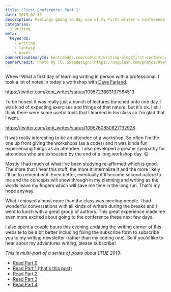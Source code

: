 ```yaml
---
title: 'First Conference: Part 1'
date: 2019-02-13
description: Feelings going to day one of my first writer's conference tomorrow.
categories:
  - writing
meta:
  keywords:
    - writing
    - fantasy
    - novel
bannerCloudinaryId: kentcdodds.com/content/writing-blog/first-conference-part-1/banner
bannerCredit: Photo by [C. Swabdesign](https://unsplash.com/photos/RVeMWH40sls)
---
```


Whew! What a first day of learning writing in person with a professional. I took
a lot of notes in today's workshop with
[Dave Farland](https://twitter.com/davidfarland).

https://twitter.com/kent_writes/status/1095723663137984513

To be honest it was really just a bunch of lectures bunched onto one day. I was
kind of expecting exercises and things of that nature, but it's ok. I still
think there were some useful tools that I learned in his class so I'm glad that
I went.

https://twitter.com/kent_writes/status/1095760850827132928

It was really interesting to be an attendee of a workshop. So often I'm the one
up front giving the workshops (as a coder) and it was kinda fun experiencing
things as an attendee. I also developed a greater sympathy for attendees who are
exhausted by the end of a long workshop day. 😩

Mostly I had much of what I've been studying re-affirmed which is good. The more
that I hear this stuff, the more it internalize it and the more likely I'll be
to remember it. Even better, eventually it'll become second nature to me and the
concepts will show through in my planning and writing as the words leave my
fingers which will save me time in the long run. That's my hope anyway.

What I enjoyed almost more than the class was meeting people. I had wonderful
conversations with all kinds of writers during the breaks and I went to lunch
with a great group of authors. This great experience made me even more excited
about going to the conference these next few days.

I also spent a couple hours this evening updating the writing corner of this
website to be a bit better including fixing the subscribe form to subscribe you
to my writing newsletter (rather than my coding one). So if you'd like to hear
about my adventures writing, please subscribe!

_This is multi-part of a series of posts about LTUE 2019:_

- [Read Part 0](./first-conference-part-0)
- [Read Part 1 (that's this post)](./first-conference-part-1)
- [Read Part 2](./first-conference-part-2)
- [Read Part 3](./first-conference-part-3)
- [Read Part 4](./first-conference-part-4)
